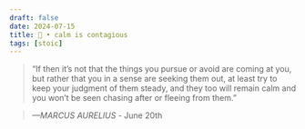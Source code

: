 ```yaml
---
draft: false 
date: 2024-07-15
title: 🗿 • calm is contagious
tags: [stoic]
---
```


>  “If then it’s not that the things you pursue or avoid are coming at you, but rather that you in a sense are seeking them out, at least try to keep your judgment of them steady, and they too will remain calm and you won’t be seen chasing after or fleeing from them.”

> *—MARCUS AURELIUS* - June 20th